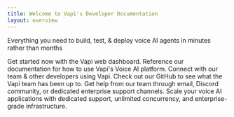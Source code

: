 ```yaml
---
title: Welcome to Vapi's Developer Documentation 
layout: overview
---
```


Everything you need to build, test, & deploy voice AI agents in minutes rather than months

<CardGroup cols={2}>
  <Card
    title="Quickstart"
    icon="clock"
    href="/quickstart/dashboard"
  >
    Get started now with the Vapi web dashboard. 
  </Card>
  <Card title="Documentation" icon="book" href="introduction">
    Reference our documentation for how to use Vapi's Voice AI platform. 
  </Card>
  <Card title="Community" icon="fa-brands fa-discord" href="https://discord.gg/pUFNcf2WmH">
    Connect with our team & other developers using Vapi.
  </Card>
  <Card title="GitHub" icon="fa-brands fa-github" href="https://github.com/VapiAI">
    Check out our GitHub to see what the Vapi team has been up to. 
  </Card>
</CardGroup>


<CardGroup cols={2}>
  <Card
    title="Support"
    icon="headset"
    href="/support"
  >
    Get help from our team through email, Discord community, or dedicated enterprise support channels.
  </Card>
  <Card
    title="Enterprise Plans" 
    icon="building"
    href="/enterprise/plans"
  >
    Scale your voice AI applications with dedicated support, unlimited concurrency, and enterprise-grade infrastructure.
  </Card>
</CardGroup>
